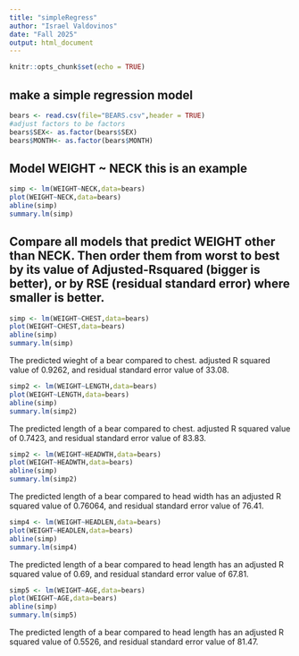 ```yaml
---
title: "simpleRegress"
author: "Israel Valdovinos"
date: "Fall 2025"
output: html_document
---
```


```r
knitr::opts_chunk$set(echo = TRUE)
```

## make a simple regression model

```r
bears <- read.csv(file="BEARS.csv",header = TRUE)
#adjust factors to be factors
bears$SEX<- as.factor(bears$SEX)
bears$MONTH<- as.factor(bears$MONTH)
```

## Model WEIGHT ~ NECK  this is an example  

```r
simp <- lm(WEIGHT~NECK,data=bears)
plot(WEIGHT~NECK,data=bears)
abline(simp)
summary.lm(simp)
```


## Compare all models that predict WEIGHT other than NECK. Then order them from worst to best by its value of Adjusted-Rsquared (bigger is better), or by RSE (residual standard error) where smaller is better. 

```r
simp <- lm(WEIGHT~CHEST,data=bears)
plot(WEIGHT~CHEST,data=bears)
abline(simp)
summary.lm(simp)
```

The predicted wieght of a bear compared to chest. adjusted R squared value of 0.9262, and residual standard error value of 33.08.


```r
simp2 <- lm(WEIGHT~LENGTH,data=bears)
plot(WEIGHT~LENGTH,data=bears)
abline(simp)
summary.lm(simp2)
```

The predicted length of a bear compared to chest. adjusted R squared value of 0.7423, and residual standard error value of 83.83.

```r
simp2 <- lm(WEIGHT~HEADWTH,data=bears)
plot(WEIGHT~HEADWTH,data=bears)
abline(simp)
summary.lm(simp2)
```
The predicted length of a bear compared to head width has an adjusted R squared value of 0.76064, and residual standard error value of 76.41.

```r
simp4 <- lm(WEIGHT~HEADLEN,data=bears)
plot(WEIGHT~HEADLEN,data=bears)
abline(simp)
summary.lm(simp4)
```

The predicted length of a bear compared to head length has an adjusted R squared value of 0.69, and residual standard error value of 67.81.

```r
simp5 <- lm(WEIGHT~AGE,data=bears)
plot(WEIGHT~AGE,data=bears)
abline(simp)
summary.lm(simp5)
```
The predicted length of a bear compared to head length has an adjusted R squared value of 0.5526, and residual standard error value of 81.47.